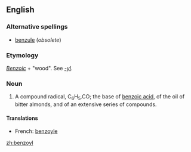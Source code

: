 ==English==

===Alternative spellings===
*[[benzule]] (''obsolete'')

===Etymology===
''[[benzoic|Benzoic]]'' + {{Gr.}} "wood". See ''[[-yl]]''.

===Noun===
{{en-noun}}

# {{organic chemistry}} A compound radical, C<sub>6</sub>H<sub>5</sub>.CO; the base of [[benzoic acid]], of the oil of bitter almonds, and of an extensive series of compounds.

====Translations====
{{trans-top|benzoyl}}
*French: [[benzoyle]] {{m}}
{{trans-mid}}
{{trans-bottom}}

[[zh:benzoyl]]